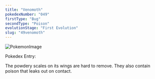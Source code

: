```yaml
---
title: "Venomoth"
pokedexNumber: "049"
firstType: "Bug"
secondType: "Poison"
evolutionStage: "First Evolution"
slug: "49venomoth"
---
```


![PokemonImage](https://archives.bulbagarden.net/media/upload/thumb/0/0e/0049Venomoth.png/140px-0049Venomoth.png)

Pokedex Entry:

The powdery scales on its wings are hard to remove. They also contain poison that leaks out on contact.
